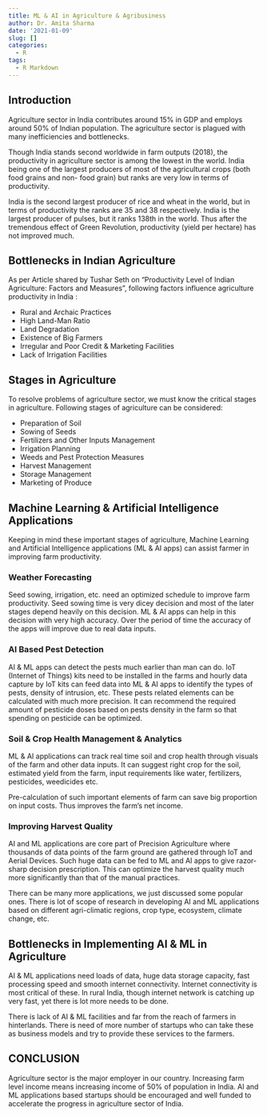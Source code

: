```yaml
---
title: ML & AI in Agriculture & Agribusiness
author: Dr. Amita Sharma
date: '2021-01-09'
slug: []
categories:
  - R
tags:
  - R Markdown
---
```


## Introduction

Agriculture sector in India contributes around 15% in GDP and employs around 50% of Indian population. The agriculture sector is plagued with many inefficiencies and bottlenecks.

Though India stands second worldwide in farm outputs (2018), the productivity in agriculture sector is among the lowest in the world. India being one of the largest producers of most of the agricultural crops (both food grains and non- food grain) but ranks are very low in terms of productivity. 

India is the second largest producer of rice and wheat in the world, but in terms of productivity the ranks are 35 and 38 respectively. India is the largest producer of pulses, but it ranks 138th in the world. Thus after the tremendous effect of Green Revolution, productivity (yield per hectare) has not improved much.

## Bottlenecks in Indian Agriculture

As per Article shared by Tushar Seth on "Productivity Level of Indian Agriculture: Factors and Measures", following factors influence agriculture productivity in India :

- Rural and Archaic Practices
- High Land-Man Ratio
- Land Degradation
- Existence of Big Farmers
- Irregular and Poor Credit & Marketing Facilities
- Lack of Irrigation Facilities

## Stages in Agriculture

To resolve problems of agriculture sector, we must know the critical stages in agriculture. Following stages of agriculture can be considered:

- Preparation of Soil
- Sowing of Seeds
- Fertilizers and Other Inputs Management
- Irrigation Planning
- Weeds and Pest Protection Measures
- Harvest Management
- Storage Management
- Marketing of Produce

## Machine Learning & Artificial Intelligence Applications

Keeping in mind these important stages of agriculture, Machine Learning and Artificial Intelligence applications  (ML & AI apps) can assist farmer in improving farm productivity.

### Weather Forecasting

Seed sowing, irrigation, etc. need an optimized schedule to improve farm productivity. Seed sowing time is very dicey decision and most of the later stages depend heavily on this decision. ML & AI apps can help in this decision with very high accuracy. Over the period of time the accuracy of the apps will improve due to real data inputs. 

### AI Based Pest Detection

AI & ML apps can detect the pests much earlier than man can do. IoT (Internet of Things) kits need to be installed in the farms and hourly data capture by IoT kits can feed data into ML & AI apps to identify the types of pests, density of intrusion, etc. These pests related elements can be calculated with much more precision. It can recommend the required amount of pesticide doses based on pests density in the farm so that spending on pesticide can be optimized. 

###  Soil & Crop Health Management & Analytics

ML & AI applications can track real time soil and crop health through visuals of the farm and other data inputs. It can suggest right crop for the soil, estimated yield from the farm, input requirements like water, fertilizers, pesticides, weedicides etc.

Pre-calculation of such important elements of farm can save big proportion on input costs. Thus improves the farm's net income.

### Improving Harvest Quality

AI and ML applications are core part of Precision Agriculture where thousands of data points of the farm ground are gathered through IoT and Aerial Devices. Such huge data can be fed to ML and AI apps to give razor-sharp decision prescription. This can optimize the harvest quality much more significantly than that of the manual practices.

There can be many more applications, we just discussed some popular ones. There is lot of scope of research in developing AI and ML applications based on different agri-climatic regions, crop type, ecosystem, climate change, etc.

## Bottlenecks in Implementing AI & ML in Agriculture

AI & ML applications need loads of data, huge data storage capacity, fast processing speed and smooth internet connectivity. Internet connectivity is most critical of these. In rural India, though internet network is catching up very fast, yet there is lot more needs to be done. 

There is lack of AI & ML facilities and far from the reach of farmers in hinterlands. There is need of more number of startups who can take these as business models and try to provide these services to the farmers. 

## CONCLUSION

Agriculture sector is the major employer in our country. Increasing farm level income means increasing income of 50% of population in India. AI and ML applications based startups should be encouraged and well funded to accelerate the progress in agriculture sector of India. 
